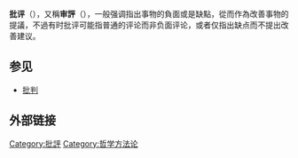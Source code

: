 {{unreferenced|time=2017-03-28T13:19:29+00:00}}
{{not|评论}}
'''批评'''（{{lang-en|criticize}}），又稱'''审評'''（{{lang|en|judge}}），一般强调指出事物的負面或是缺點，從而作為改善事物的提議，不過有时批评可能指普通的评论而非负面评论，或者仅指出缺点而不提出改善建议。

== 参见 ==
* [[批判|批判]]

==外部链接==
{{Wikiquote}}
{{Wiktionary|批评|criticize|criticism|critique|critic|critical}}

{{Authority control}}

{{哲學小作品}}
[[Category:批評|Category:批評]]
[[Category:哲学方法论|Category:哲学方法论]]